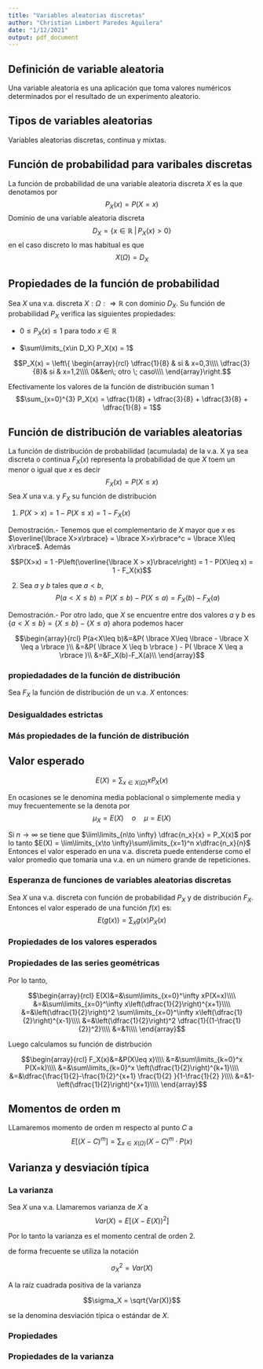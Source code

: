 ```yaml
---
title: "Variables aleatorias discretas"
author: "Christian Limbert Paredes Aguilera"
date: "1/12/2021"
output: pdf_document
---
```


## Definición de variable aleatoria
Una variable aleatoria es una aplicación que toma valores numéricos determinados por el resultado de un experimento aleatorio.

## Tipos de variables aleatorias
Variables aleatorias discretas, continua y mixtas.

## Función de probabilidad para varibales discretas
La función de probabilidad de una variable aleatoria discreta $X$ es la que denotamos por 
$$P_X(x) = P(X=x)$$
Dominio de una variable aleatoria discreta
$$D_X = \left\{ x \in \mathbb{R} \; | \, P_X(x) > 0\right\}$$
en el caso discreto lo mas habitual es que
$$X(\Omega) =D_X$$

## Propiedades de la función de probabilidad

Sea $X$ una v.a. discreta $X:\Omega:\Rightarrow \mathbb{R}$ con dominio $D_X$. Su función de probabilidad $P_X$ verifica las siguientes propiedades:

- $0\leq P_X(x) \leq 1$ para todo $x\in \mathbb{R}$

- $\sum\limits_{x\in D_X} P_X(x) = 1$

$$P_X(x) = \left\{ \begin{array}{rcl} 
  \dfrac{1}{8} & si & x=0,3\\\\ 
  \dfrac{3}{8}& si & x=1,2\\\\
  0&&en\; otro \; caso\\\\
\end{array}\right.$$

Efectivamente los valores de la función de distribución suman 1
$$\sum_{x=0}^{3} P_X(x) = \dfrac{1}{8} + \dfrac{3}{8} + \dfrac{3}{8} + \dfrac{1}{8} = 1$$

## Función de distribución de variables aleatorias 
La función de distribución de probabilidad (acumulada) de la v.a. X ya sea discreta o continua $F_X(x)$ representa la probabilidad de que $X$ toem un menor o igual que $x$ es decir
$$F_X(x) = P(X\leq x)$$
Sea $X$ una v.a. y $F_X$ su función de distribución

1. $P(X>x) = 1-P(X\leq x) = 1 - F_X(x)$

Demostración.- Tenemos que el complementario de $X$ mayor que $x$ es $\overline{\lbrace X>x\rbrace} = \lbrace X>x\rbrace^c = \lbrace X\leq x\rbrace$. Además 

$$P(X>x) = 1 -P\left(\overline{\lbrace X > x}\rbrace\right) = 1 - P(X\leq x) = 1 - F_X(x)$$

2. Sea $a$ y $b$ tales que $a<b$,
$$P(a<X\leq b) = P(X\leq b) - P(X\leq a) = F_X(b) - F_X(a)$$

Demostración.- Por otro lado, que $X$ se encuentre entre dos valores $a$ y $b$ es $\lbrace a<X\leq b \rbrace = \lbrace X\leq b \rbrace - \lbrace X\leq a \rbrace$ ahora podemos hacer

$$\begin{array}{rcl}
  P(a<X\leq b)&=&P( \lbrace X\leq \lbrace - \lbrace X \leq a \rbrace )\\
  &=&P( \lbrace X \leq b \rbrace ) - P( \lbrace X \leq a \rbrace )\\
  &=&F_X(b)-F_X(a)\\
\end{array}$$

### propiedadades de la función de distribución
Sea $F_X$ la función de distribución de un v.a. $X$ entonces:
\begin{itemize}
\item $0\leq F_X(x) \leq 1$
\item La función $F_x$ es no decreciente.
\item Si denotamos por $F_X(x_o^-) = \displaystyle\lim_{x\to x_o^-} F(x)$, entonces se cumple que 

$P(X<x_0) = F_X(x_0^-)$ y que $P(X=x_0) = F_X(x_0) - F_X(x_0^-)$
\item Se cumple que $\displaystyle\lim_{x\to\infty} F_X(x)=1\;; \quad \lim_{x\to -\infty}F_X(x)=0$
\item Toda función $F$ verificando las propiedades anteriores es función de distribución de alguna v.a. $X$.
\item $P(X>x) = 1-F_X(x)$
\item Dado $a,b\in \mathbb{R}$ con $a < b$
$$P(a<X\leq b) = F_X(b) - F_X(a)$$
\end{itemize}

### Desigualdades estrictas
\begin{itemize}
\item $P(X=x) = F_X(x)-F_X(x^-)$
\item $P(a<X<b) = F_X(b^-) - F_X(a)$
\item $P(a\leq X < b) = F_X(b^-) - F_X(a^-)$
\item $P(X<a)=F_X(a^-)$
\end{itemize}

### Más propiedades de la función de distribución

\begin{itemize}
\item Si $F_x$ es continua en $x$ se tiene que $P(X=x) = 0$ y por lo tanto $P(X\leq a) = P(X<a) + P(X=a) = P(X<a)$.

Demostración.- Si $X$ es continua entonces,
$$P(X=x) = F(a) - F(a^-) = F(a) - F(a) = 0$$
por lo tanto 
$$P(X\leq a) = P(X<a) + P(X=x) = P(X<a) + 0 = P(X<a)$$
\item Sea $X$ una v-a- discreta con dominio $D_X$ y que tiene por función de probabilidad $P_X(x)$ entonces su función de distribución $F_X(x_0)$ es 
$$F_X(x_0) = \sum_{x\leq x_0} P_X(x)$$
donde $\sum\limits_{x\leq x_0}$ indica que sumamos todos los $x\in D_X$ tales que $x\leq x_0$

Demostración.- 
$$F_X(x_0) = P(X\leq x_0) P\left(\bigcup_{x\leq x_0; x\in D_X} \lbrace x \rbrace \right) = \sum_{x\leq x_0}P(X=x)=  \sum_{x\leq x_0} P_X(x)$$
\end{itemize}

## Valor esperado
$$E(X)=\sum_{x\in X(\Omega)} x P_X(x)$$

En ocasiones se le denomina media poblacional o simplemente media y muy frecuentemente se la denota por 
$$\mu_X = E(X) \quad o \quad \mu = E(X)$$

Si ${n\to \infty}$ se tiene que $\lim\limits_{n\to \infty} \dfrac{n_x}{x} = P_X(x)$ por lo tanto $E(X) = \lim\limits_{x\to \infty}\sum\limits_{x=1}^n x\dfrac{n_x}{n}$
Entonces el valor esperado en una v.a. discreta puede entenderse como el valor promedio que tomaría una v.a. en un número grande de repeticiones.

### Esperanza de funciones de variables aleatorias discretas
Sea $X$ una v.a. discreta con función de probabilidad $P_X$ y de distribución $F_X$. Entonces el valor esperado de una función $f(x)$ es:
$$E(g(x)) = \sum_{x} g(x)P_X(x)$$

### Propiedades de los valores esperados

\begin{itemize}
\item $E(k) = k$ para cualquier constante $k$.

Demostración.- Se tiene que 
$$E(k) = \sum_{x=1}^n k\cdot P(X=k) = k\cdot P(X=k) + \ldots + k\cdot   P(X=k) = k\left[ P(X=k) + \ldots + P(X=k)\right] = k\cdot 1 = k$$

\item Si $a\leq X\leq b$ entonces $a\leq E(X) \leq b$

Demostración.- Sea $E(a) \leq E(X)\leq E(b)$ entonces por la anterior propiedad se tiene que $$a\leq E(X)\leq b$$

\item SI $X$ es una v.a. discreta que toma valores enteros no negativos entonces $E(X) = \sum\limits_{x=0}^{\infty} (1-F_X(x))$

Demostración.- Sea,
$$\begin{array}{rcl}
E(X)&=&\sum\limits_{k=0}^\infty k\cdot P(X=k)\\\\
&=&P(X=1)\\\\
&+&P(X=2)+P(X=2)\\\\
&+&P(X=3)+P(X=3)+P(X=3)\\\\
&+&P(X=4)+P(X=4)+P(X=4)+P(X=4)\\\\
&+&\ldots\\\\
\end{array}$$

Luego sumando por columnas se tiene,

$$\begin{array}{rcl}
\sum\limits_{k=1}^\infty P(X=k)&=&P(X>0)\\\\
\sum\limits_{k=2}^\infty P(X=k)&=&P(X>1)\\\\
\sum\limits_{k=3}^\infty P(X=k)&=&P(X>2)\\\\
\sum\limits_{x=0}^\infty kP(X=k)&=&\sum\limits_{k=0}^\infty P(X>k)\\\\
E(X)&=&\sum\limits_{k=0}^\infty 1-F_X(x)\\\\
\end{array}$$
\end{itemize}

### Propiedades de las series geométricas
\begin{itemize}
\item Una progresión geométrica de razon $r$ es una sucesión de la forma 
$$r^0,r^1,r^2, \ldots$$

\item La serie geométrica es la suma de todos los valores de la progresión geométrica
$$\sum_{k=0}^\infty r^k$$
\item Las sumas parciales desde el término $n_0$ al $n$ de una progesión geométrica valen
$$\sum_{k=n_0}^n r^k = \dfrac{r^{r_0}-r^n r}{1-r}$$
\item Si $|r|<1$ la serie geométrica es convergente y 
$$\sum_{k=0}^\infty r^k = \dfrac{1}{1-r}$$
\item En el caso en que se comience en $n_o$ se tiene que
$$\sum_{k=0}^\infty r^k = \dfrac{r^{n_0}}{1-r}$$
\item Si $|r|<1$ también son convergentes las derivadas, respecto de $f$, de la serie geométrica y convergen a la derivada correspondiente. Así teneos que 
$$\left(\sum_{k=0}^\infty r^k\right)^{'} = \sum_{k=1}^\infty kr^{k-1} \quad y \quad \left(\dfrac{1}{1-r}\right)^{'} = \dfrac{1}{(1-r)^2}$$
$$\left(\sum_{k=0}^\infty r^k\right)^{''} = \sum_{k=2}^\infty kr^{k-2}\quad y \quad \left(\dfrac{1}{1-r}\right)^{''} = \dfrac{2}{(1-r)^3}$$
\end{itemize}

Por lo tanto,

$$\begin{array}{rcl}
  E(X)&=&\sum\limits_{x=0}^\infty xP(X=x)\\\\
  &=&\sum\limits_{x=0}^\infty x\left(\dfrac{1}{2}\right)^{x+1}\\\\
  &=&\left(\dfrac{1}{2}\right)^2 \sum\limits_{x=0}^\infty x\left(\dfrac{1}{2}\right)^{x-1}\\\\  
  &=&\left(\dfrac{1}{2}\right)^2 \dfrac{1}{(1-\frac{1}{2})^2}\\\\
  &=&1\\\\
\end{array}$$

Luego calculamos su función de distrbución 

$$\begin{array}{rcl}
  F_X(x)&=&P(X\leq x)\\\\
  &=&\sum\limits_{k=0}^x P(X=k)\\\\
  &=&\sum\limits_{k=0}^x \left(\dfrac{1}{2}\right)^{k+1}\\\\
  &=&\dfrac{\frac{1}{2}-\frac{1}{2}^{x+1} \frac{1}{2} }{1-\frac{1}{2} }\\\\
  &=&1-\left(\dfrac{1}{2}\right)^{x+1}\\\\
\end{array}$$

## Momentos de orden m

LLamaremos momento de orden m respecto al punto $C$ a
$$E\left[(X-C)^m\right] = \sum_{x\in X(\Omega)} (X-C)^m\cdot 
  P(x)$$

\begin{itemize}
  \item Cuando $C=0$ los momentos reciben el nombre de momentos respecto al origen.
  \item Cuando $C=E(x)$ reciben el nombre de momentos centrales o respecto de la media. Luego la esperanza es el momento de orden 1 respecto al origen. Estos momentos son la versión poblacional.
\end{itemize}

## Varianza y desviación típica

### La varianza
Sea $X$ una v.a. Llamaremos varianza de $X$ a
$$Var(X) = E\left[(X-E(X))^2\right]$$

Por lo tanto la varianza es el momento central de orden 2.

de forma frecuente se utiliza la notación

$$\sigma_X^2 = Var(X)$$

A la raíz cuadrada positiva de la varianza

$$\sigma_X = \sqrt{Var(X)}$$

se la denomina desviación típica o estándar de $X$.

### Propiedades
\begin{itemize}
  \item Si $X$ es una v.a. discreta con función de probabilidad $P_X$ su varianza es
  $$\sigma_X^2 = Var(x) = E\left[(X-E(X))^2\right] = \sum_{x} \left[x-E(X)\right]P_X(x)$$
 
  \item Sea $X$ una v.a. 
  $$Var(X) = E(X^2) -\left[E(X)\right]^2 = \sum_{x} x^2 P_X(X) - \left[E(X)\right]^2$$
  
 Demostración.- 
 $$\begin{array}{rcl}
  Var(X)&=&\sum\limits_{x}\left[x-E(X)\right]^2P_X(x)\\\\
  &=&\sum\limits_{x}\left[x^2 - 2xE(X) + E(X)^2\right]P_X(x)\\\\
  &=&\sum\limits_{x} x^2P_X(x) - E(X)\sum\limits_{x}2xP_X(x) + E(X)^2 \sum\limits_{x}P_X(x)\\\\
  &=&E(X^2) - 2E(X)E(X) + E(X)^2\\\\
  &=&E(X^2) - E(X)^2\\\\
 \end{array}$$
 
\end{itemize}

### Propiedades de la varianza
\begin{itemize}   
  \item $Var(X) \geq 0$
    Demostración.- La definición nos dice que la diferencia de la v.a. X y la esperanza del mismo está elevada al cuadrado y por tanto $Var(X)\geq 0$.
    
  \item $Var(cte) = E(cte^2) -E(cte)^2 = cte^2 - cte^2 = 0$
    Demostración.- Dado que la varianza de una constante es la misma constante, entonces $cte^2 - cte^2$ y por tanto queda demostrada la proposición. 
    
  \item El mínimo de $E\left[(X-C)^2\right]$ se calcanza cuando $C=E(X)$ y es $Var(X)$. Esta propiedad es una de las que hace útil a la varianza como medida de dispersión.
    Demostración.- Sea
    $$\begin{array}{rcl}
      E\left[(X-C)^2\right]&=&\sum\limits_{x}(X-C)P_X(x)\\\\
      &=&\sum\limits_{x} \left(X^2 - 2XC + C^2\right) P_X(x)\\\\
      &=&\sum\limits_{x}x^2P(X) - 2\sum\limits_{x} XCP_X(x) + \sum\limits_{x}C^2P_X(x)\\\\
      &=&\sum\limits_{x}X^2P(x)-2CE(x) + C^2\\\\
    \end{array}$$
    
  
  Luego derivando e igualando a cero nos queda
  $2E(x)-2C = 0$ y por lo tanto $C=E(X)$
  
  por último para minimizar necesitamos saber que la no convexidad va hacia arriba realizando su segunda derivada, de donde concluimos que efectivamente se está minimizando.
    
\end{itemize}



